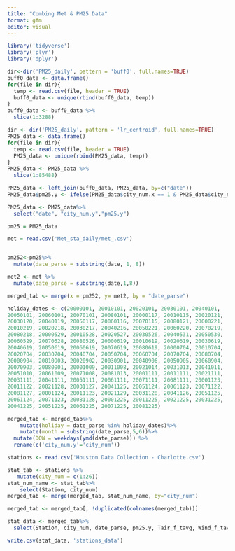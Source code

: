 ```yaml
---
title: "Combing Met & PM25 Data"
format: gfm
editor: visual
---
```


```r
library('tidyverse')
library('plyr')
library('dplyr')
```

```r
dir<-dir('PM25_daily', pattern = 'buff0', full.names=TRUE)
buff0_data <- data.frame()
for(file in dir){
  temp <- read.csv(file, header = TRUE)
  buff0_data <- unique(rbind(buff0_data, temp))
}
buff0_data <- buff0_data %>%
  slice(1:3288)

dir <- dir('PM25_daily', pattern = 'lr_centroid', full.names=TRUE)
PM25_data <- data.frame()
for(file in dir){
  temp <- read.csv(file, header = TRUE)
  PM25_data <- unique(rbind(PM25_data, temp))
}
PM25_data <- PM25_data %>%
  slice(1:85488)

PM25_data <- left_join(buff0_data, PM25_data, by=c("date"))
PM25_data$pm25.y <- ifelse(PM25_data$city_num.x == 1 & PM25_data$city_num.y == 1 & PM25_data$date == PM25_data$date, PM25_data$pm25.x, PM25_data$pm25.y)

PM25_data <- PM25_data%>%
  select("date", "city_num.y","pm25.y")
```

```r
pm25 = PM25_data

met = read.csv('Met_sta_daily/met_.csv')


pm252<-pm25%>%
  mutate(date_parse = substring(date, 1, 8))

met2 <- met %>%
  mutate(date_parse = substring(date,1,8))

merged_tab <- merge(x = pm252, y= met2, by = "date_parse")

```

```r
holiday_dates <- c(20000101, 20010101, 20020101, 20030101, 20040101,
20050101, 20060101, 20070101, 20080101, 20000117, 20010115, 20020121,
20030120, 20040119, 20050117, 20060116, 20070115, 20080121, 20000221,
20010219, 20020218, 20030217, 20040216, 20050221, 20060220, 20070219,
20080218, 20000529, 20010528, 20020527, 20030526, 20040531, 20050530,
20060529, 20070528, 20080526, 20000619, 20010619, 20020619, 20030619,
20040619, 20050619, 20060619, 20070619, 20080619, 20000704, 20010704,
20020704, 20030704, 20040704, 20050704, 20060704, 20070704, 20080704,
20000904, 20010903, 20020902, 20030901, 20040906, 20050905, 20060904,
20070903, 20080901, 20001009, 20011008, 20021014, 20031013, 20041011,
20051010, 20061009, 20071008, 20081013, 20001111, 20011111, 20021111,
20031111, 20041111, 20051111, 20061111, 20071111, 20081111, 20001123,
20011122, 20021128, 20031127, 20041125, 20051124, 20061123, 20071122,
20081127, 20001124, 20011123, 20021129, 20031128, 20041126, 20051125,
20061124, 20071123, 20081128, 20001225, 20011225, 20021225, 20031225,
20041225, 20051225, 20061225, 20071225, 20081225)

merged_tab <- merged_tab%>%
    mutate(holiday = date_parse %in% holiday_dates)%>%
    mutate(month = substring(date_parse,5,6))%>%
  mutate(DOW = weekdays(ymd(date_parse))) %>%
  rename(c('city_num.y'='city_num'))

stations <- read.csv('Houston Data Collection - Charlotte.csv')

stat_tab <- stations %>%
   mutate(city_num = c(1:26))
stat_num_name <- stat_tab%>%
    select(Station, city_num)
merged_tab <- merge(merged_tab, stat_num_name, by="city_num")

merged_tab <- merged_tab[, !duplicated(colnames(merged_tab))]

stat_data <- merged_tab%>%
  select(Station, city_num, date_parse, pm25.y, Tair_f_tavg, Wind_f_tavg, Qair_f_tavg, Swnet_tavg, Lwnet_tavg, Qle_tavg, Qh_tavg, Qg_tavg, Rainf_tavg, Qsb_tavg, AvgSurfT_tavg, SoilMoist_S_tavg, SoilMoist_RZ_tavg, SoilMoist_P_tavg, TVeg_tavg, ESoil_tavg, ACond_tavg, Rainf_f_tavg, Psurf_f_tavg, SWdown_f_tavg, month, DOW, holiday)

write.csv(stat_data, 'stations_data')
```
